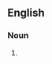 {{also|downtime|down-time}}

==English==

===Noun===
{{en-noun}}

# {{alternative spelling of|en|downtime}}